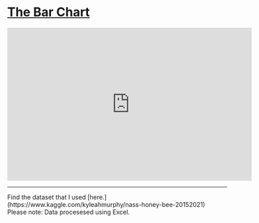 


# [The Bar Chart](https://vizhub.com/colmpat/c5cdc4cdb4bd4ff28976c0b0968dcbc8)
<iframe width="560" height="350" src="https://vizhub.com/colmpat/c5cdc4cdb4bd4ff28976c0b0968dcbc8?mode=embed" title="Colm Lang A6 Bar Chart" frameborder="0" ></iframe>
<hr/>
Find the dataset that I used [here.](https://www.kaggle.com/kyleahmurphy/nass-honey-bee-20152021)
<br/>
Please note: Data procesesed using Excel.